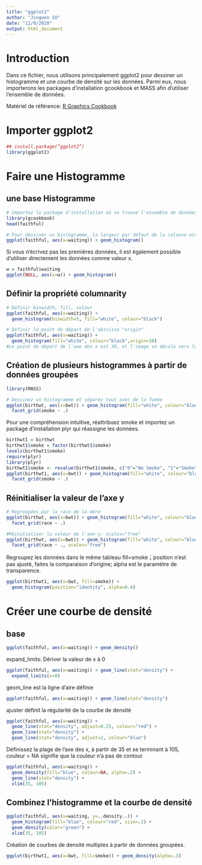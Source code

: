 ```yaml
---
title: "ggplot2"
author: "Jingwen SU"
date: "12/9/2020"
output: html_document
---
```


# Introduction
Dans ce fichier, nous utilisons principalement ggplot2 pour dessiner un histogramme et une courbe de densité sur les données. Parmi eux, nous importerons les packages d'installation gcookbook et MASS afin d'utiliser l'ensemble de données.

Matériel de référence:
[R Graphics Cookbook](http://www.cookbook-r.com/Graphs/)


# Importer ggplot2
```r
## install.package(“ggplot2”)
library(ggplot2)
```


# Faire une Histogramme
## une base Histogramme
```r
# Importez le package d'installation où se trouve l'ensemble de données et lisez les données
library(gcookbook)
head(faithful)

# Pour dessiner un histogramme, la largeur par défaut de la colonne est la valeur maximale moins la valeur minimale divisée par 30, et la largeur peut être définie par binwidth = x
ggplot(faithful, aes(x=waiting)) + geom_histogram()

```

Si vous n'écrivez pas les premières données, il est également possible d'utiliser directement les données comme valeur x.
```r
w = faithful$waiting
ggplot(NULL, aes(x=w)) + geom_histogram()

```

## Définir la propriété columnarity
```r
# Définir binwidth, fill, colour
ggplot(faithful, aes(x=waiting)) +
  geom_histogram(binwidth=5, fill="white", colour="black")

# Définir le point de départ de l'abscisse "origin"
ggplot(faithful, aes(x=waiting)) +
  geom_histogram(fill="white", colour="black",origin=30)
#Le point de départ de l'axe des x est 30, et l'image se décale vers la droite et devient dense
```

## Création de plusieurs histogrammes à partir de données groupées
```r
library(MASS)

# Dessinez un histogramme et séparez tout avec de la fumée
ggplot(birthwt, aes(x=bwt)) + geom_histogram(fill="white", colour="black") +
  facet_grid(smoke ~ .)

```

Pour une compréhension intuitive, réattribuez smoke et importez un package d'installation plyr qui réassigne les données.
```r
birthwt1 = birthwt
birthwt1$smoke = factor(birthwt1$smoke)
levels(birthwt1$smoke)
require(plyr) 
library(plyr)
birthwt1$smoke <- revalue(birthwt1$smoke, c("0"="No Smoke", "1"="Smoke"))
ggplot(birthwt1, aes(x=bwt)) + geom_histogram(fill="white", colour="black") +
  facet_grid(smoke ~ .)
```

## Réinitialiser la valeur de l'axe y
```r
# Regroupées par la race de la mère
ggplot(birthwt, aes(x=bwt)) + geom_histogram(fill="white", colour="black") +
  facet_grid(race ~ .)

#Réinitialiser la valeur de l'axe y: scales="free"
ggplot(birthwt, aes(x=bwt)) + geom_histogram(fill="white", colour="black") +
  facet_grid(race ~ ., scales="free")

```

Regroupez les données dans le même tableau fill=smoke；position n'est pas ajusté, faites la comparaison d'origine; alpha est le paramètre de transparence.
```r
ggplot(birthwt1, aes(x=bwt, fill=smoke)) +
  geom_histogram(position="identity", alpha=0.4)

```


# Créer une courbe de densité
## base
```r
ggplot(faithful, aes(x=waiting)) + geom_density()

```

expand_limits: Dériver la valeur de x à 0
```r
ggplot(faithful, aes(x=waiting)) + geom_line(stat="density") +
  expand_limits(x=0)

```

geom_line est la ligne d'aire définie
```r
ggplot(faithful, aes(x=waiting)) + geom_line(stat="density")

```

ajuster définit la régularité de la courbe de densité
```r
ggplot(faithful, aes(x=waiting)) +
  geom_line(stat="density", adjust=0.25, colour="red") +
  geom_line(stat="density") +
  geom_line(stat="density", adjust=2, colour="blue")

```

Définissez la plage de l'axe des x, à partir de 35 et se terminant à 105, couleur = NA signifie que la couleur n'a pas de contour
```r
ggplot(faithful, aes(x=waiting)) +
  geom_density(fill="blue", colour=NA, alpha=.2) +
  geom_line(stat="density") +
  xlim(35, 105)
```

## Combinez l'histogramme et la courbe de densité
```r
ggplot(faithful, aes(x=waiting, y=..density..)) +
  geom_histogram(fill="blue", colour="red", size=.2) +
  geom_density(color="green") +
  xlim(35, 105)

```

Création de courbes de densité multiples à partir de données groupées.
```r
ggplot(birthwt1, aes(x=bwt, fill=smoke)) + geom_density(alpha=.3)

```











